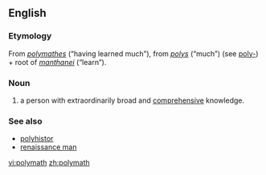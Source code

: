 {{see also|polymathist}}
==English==

===Etymology===
From {{Gr.}} ''[[polymathes]]'' (“having learned much”), from ''[[polys]]'' (“much”) (see [[poly-]]) + root of ''[[manthanei]]'' (“learn”).
<!-- Source The Online Etymology Dictionary http://www.etymonline.com/index.php?search=polymath&searchmode=none -->

===Noun===
{{en-noun}}

# a person with extraordinarily broad and [[comprehensive]] knowledge.

===See also===
* [[polyhistor]]
*[[renaissance man]]

[[vi:polymath]]
[[zh:polymath]]